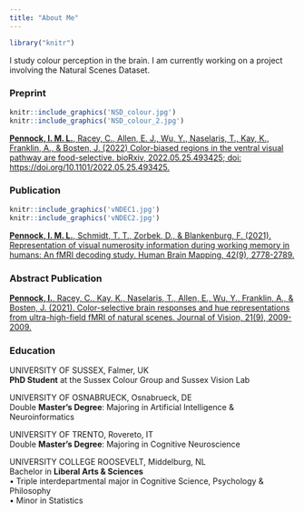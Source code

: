 ```yaml
---
title: "About Me"
---
```

```r
library("knitr")
```
I study colour perception in the brain. I am currently working on a project involving the Natural Scenes Dataset. 

### Preprint

```r
knitr::include_graphics('NSD_colour.jpg')
knitr::include_graphics('NSD_colour_2.jpg')
```



[**Pennock, I. M. L.**, Racey, C., Allen, E. J., Wu, Y., Naselaris, T., Kay, K., Franklin, A., & Bosten, J. (2022) Color-biased regions in the ventral visual pathway are food-selective. bioRxiv, 2022.05.25.493425; doi: https://doi.org/10.1101/2022.05.25.493425. ](https://www.biorxiv.org/content/10.1101/2022.05.25.493425v1)

### Publication

```r
knitr::include_graphics('vNDEC1.jpg')
knitr::include_graphics('vNDEC2.jpg')
```
[**Pennock, I. M. L.**, Schmidt, T. T., Zorbek, D., & Blankenburg, F. (2021). Representation of visual numerosity information during working memory in humans: An fMRI decoding study. Human Brain Mapping, 42(9), 2778-2789.](https://onlinelibrary.wiley.com/doi/full/10.1002/hbm.25402)

### Abstract Publication

[**Pennock, I.**, Racey, C., Kay, K., Naselaris, T., Allen, E., Wu, Y., Franklin, A., & Bosten, J. (2021). Color-selective brain responses and hue representations from ultra-high-field fMRI of natural scenes. Journal of Vision, 21(9), 2009-2009.](https://jov.arvojournals.org/article.aspx?articleid=2776949)

### Education

UNIVERSITY OF SUSSEX, Falmer, UK<br>
**PhD Student** at the Sussex Colour Group and Sussex Vision Lab


UNIVERSITY OF OSNABRUECK, Osnabrueck, DE <br>
Double **Master’s Degree**: Majoring in Artificial Intelligence & Neuroinformatics     


UNIVERSITY OF TRENTO, Rovereto, IT <br>
Double **Master’s Degree**: Majoring in Cognitive Neuroscience


UNIVERSITY COLLEGE ROOSEVELT, Middelburg, NL<br>
Bachelor in **Liberal Arts & Sciences**	          
•	Triple interdepartmental major in Cognitive Science, Psychology & Philosophy<br>
•	Minor in Statistics


